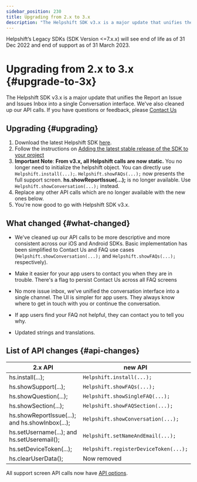 ```yaml
---
sidebar_position: 230
title: Upgrading from 2.x to 3.x
description: "The Helpshift SDK v3.x is a major update that unifies the Report an Issue and Issues Inbox into a single Conversation interface. We've also cleaned up our API calls. If you have questions or feedback, please Contact Us"
---
```





<Admonition type="danger" title="Important">

Helpshift’s Legacy SDKs (SDK Version <=7.x.x) will see end of life as of 31 Dec 2022 and end of support as of 31 March 2023.

</Admonition>


# Upgrading from 2.x to 3.x {#upgrade-to-3x}

<Intro>

The Helpshift SDK v3.x is a major update that unifies the Report an Issue and Issues Inbox into a single Conversation interface. We've also cleaned up our API calls. If you have questions or feedback, please <a href="https://support.helpshift.com/kb/contact/" target="_blank">Contact Us</a>


</Intro>


## Upgrading {#upgrading}

1. Download the latest Helpshift SDK [here](https://d3e51fp79zp4el.cloudfront.net/library/latest/android/helpshift-android-sdk.zip).
1. Follow the instructions on [Adding the latest stable release of the SDK to your project](/android/getting-started#add-to-project)
1. **Important Note**: **From v3.x, all Helpshift calls are now static.**
   You no longer need to initialize the helpshift object. You can directly use `Helpshift.install(...);`. `Helpshift.showFAQs(...);` now presents the full support screen. **hs.showReportIssue(...);** is no longer available. Use `Helpshift.showConversation(...);` instead.
1. Replace any other API calls which are no longer available with the new ones below.
1. You're now good to go with Helpshift SDK v3.x.


## What changed {#what-changed}

* We've cleaned up our API calls to be more descriptive and more
  consistent across our iOS and Android SDKs. Basic implementation has
  been simplified to Contact Us and FAQ use cases
  (`Helpshift.showConversation(...);` and `Helpshift.showFAQs(...);` respectively).

* Make it easier for your app users to contact you when they are in
  trouble. There's a flag to persist Contact Us across all FAQ screens

* No more issue inbox, we've unified the conversation interface into a
  single channel. The UI is simpler for app users. They always know
  where to get in touch with you or continue the conversation.

* If app users find your FAQ not helpful, they can contact you to tell
  you why.

* Updated strings and translations.



## List of API changes {#api-changes}

| 2.x API | new API |
|----------------|---------|
| hs.install(...); | `Helpshift.install(...);`
| hs.showSupport(...); | `Helpshift.showFAQs(...);`
| hs.showQuestion(...); | `Helpshift.showSingleFAQ(...);`
| hs.showSection(...); | `Helpshift.showFAQSection(...);`
| hs.showReportIssue(...); and hs.showInbox(...); | `Helpshift.showConversation(...);`
| hs.setUsername(...); and hs.setUseremail(); | `Helpshift.setNameAndEmail(...);`
| hs.setDeviceToken(...); | `Helpshift.registerDeviceToken(...);`
| hs.clearUserData(); | Now removed |


<Admonition type="info" title="Note">

All support screen API calls now have [API options](/android/support-tools#api-options).

</Admonition>

